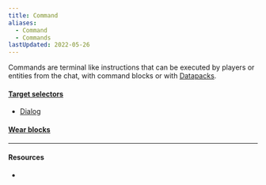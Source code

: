 ```yaml
---
title: Command
aliases:
  - Command
  - Commands
lastUpdated: 2022-05-26
---
```



Commands are terminal like instructions that can be executed by players or entities from the chat, with command blocks or with [Datapacks](/datapack).

#### [Target selectors](/targetselectors)

- [Dialog](/dialogcommand)

#### [Wear blocks](/wearblocks)

---

#### Resources

- <Wiki src="https://minecraft.wiki/w/Commands" />